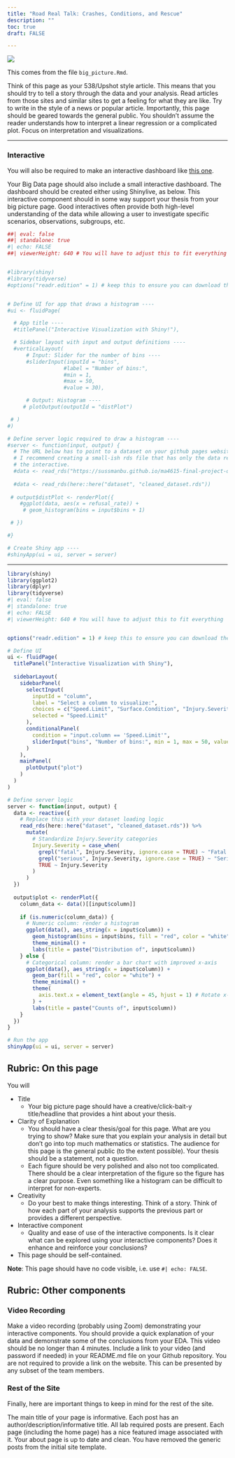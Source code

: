 ```yaml
---
title: "Road Real Talk: Crashes, Conditions, and Rescue"
description: ""
toc: true
draft: FALSE

---
```


![](images/East-Coast-Highway-2-today.webp)

This comes from the file `big_picture.Rmd`.

Think of this page as your 538/Upshot style article. This means that you should try to tell a story through the data and your analysis. Read articles from those sites and similar sites to get a feeling for what they are like. Try to write in the style of a news or popular article. Importantly, this page should be geared towards the general public. You shouldn't assume the reader understands how to interpret a linear regression or a complicated plot. Focus on interpretation and visualizations.



---


### Interactive

You will also be required to make an interactive dashboard like [this one](/flex/flex.html).

Your Big Data page should also include a small interactive dashboard. The dashboard should be created either using Shinylive, as below. This interactive component should in some way support your thesis from your big picture page. Good interactives often provide both high-level understanding of the data while allowing a user to investigate specific scenarios, observations, subgroups, etc.



```r
##| eval: false
##| standalone: true
#| echo: FALSE
##| viewerHeight: 640 # You will have to adjust this to fit everything


#library(shiny)
#library(tidyverse)
#options("readr.edition" = 1) # keep this to ensure you can download the data


# Define UI for app that draws a histogram ----
#ui <- fluidPage(

  # App title ----
  #titlePanel("Interactive Visualization with Shiny!"),

  # Sidebar layout with input and output definitions ----
  #verticalLayout(
      # Input: Slider for the number of bins ----
      #sliderInput(inputId = "bins",
                  #label = "Number of bins:",
                  #min = 1,
                  #max = 50,
                  #value = 30),

      # Output: Histogram ----
     # plotOutput(outputId = "distPlot")

 # )
#)

# Define server logic required to draw a histogram ----
#server <- function(input, output) {
  # The URL below has to point to a dataset on your github pages website
  # I recommend creating a small-ish rds file that has only the data relevant to 
  # the interactive.
  #data <- read_rds("https://sussmanbu.github.io/ma4615-final-project-quarto/dataset/loan_refusal_clean.rds")
  
  #data <- read_rds(here::here("dataset", "cleaned_dataset.rds"))
  
 # output$distPlot <- renderPlot({
    #ggplot(data, aes(x = refusal_rate)) +
     # geom_histogram(bins = input$bins + 1)

 # })

#}

# Create Shiny app ----
#shinyApp(ui = ui, server = server)
```

---
```r
library(shiny)
library(ggplot2)
library(dplyr)
library(tidyverse)
#| eval: false
#| standalone: true
#| echo: FALSE
#| viewerHeight: 640 # You will have to adjust this to fit everything


options("readr.edition" = 1) # keep this to ensure you can download the data

# Define UI
ui <- fluidPage(
  titlePanel("Interactive Visualization with Shiny"),
  
  sidebarLayout(
    sidebarPanel(
      selectInput(
        inputId = "column",
        label = "Select a column to visualize:",
        choices = c("Speed.Limit", "Surface.Condition", "Injury.Severity"),
        selected = "Speed.Limit"
      ),
      conditionalPanel(
        condition = "input.column == 'Speed.Limit'",
        sliderInput("bins", "Number of bins:", min = 1, max = 50, value = 30)
      )
    ),
    mainPanel(
      plotOutput("plot")
    )
  )
)

# Define server logic
server <- function(input, output) {
  data <- reactive({
    # Replace this with your dataset loading logic
    read_rds(here::here("dataset", "cleaned_dataset.rds")) %>%
      mutate(
        # Standardize Injury.Severity categories
        Injury.Severity = case_when(
          grepl("fatal", Injury.Severity, ignore.case = TRUE) ~ "Fatal Injury",
          grepl("serious", Injury.Severity, ignore.case = TRUE) ~ "Serious Injury",
          TRUE ~ Injury.Severity
        )
      )
  })
  
  output$plot <- renderPlot({
    column_data <- data()[[input$column]]
    
    if (is.numeric(column_data)) {
      # Numeric column: render a histogram
      ggplot(data(), aes_string(x = input$column)) +
        geom_histogram(bins = input$bins, fill = "red", color = "white") +
        theme_minimal() +
        labs(title = paste("Distribution of", input$column))
    } else {
      # Categorical column: render a bar chart with improved x-axis
      ggplot(data(), aes_string(x = input$column)) +
        geom_bar(fill = "red", color = "white") +
        theme_minimal() +
        theme(
          axis.text.x = element_text(angle = 45, hjust = 1) # Rotate x-axis labels
        ) +
        labs(title = paste("Counts of", input$column))
    }
  })
}

# Run the app
shinyApp(ui = ui, server = server)

```
## Rubric: On this page

You will

* Title
  * Your big picture page should have a creative/click-bait-y title/headline that provides a hint about your thesis.
* Clarity of Explanation
  * You should have a clear thesis/goal for this page. What are you trying to show? Make sure that you explain your analysis in detail but don't go into top much mathematics or statistics. The audience for this page is the general public (to the extent possible). Your thesis should be a statement, not a question.
  * Each figure should be very polished and also not too complicated. There should be a clear interpretation of the figure so the figure has a clear purpose. Even something like a histogram can be difficult to interpret for non-experts.
* Creativity
  * Do your best to make things interesting. Think of a story. Think of how each part of your analysis supports the previous part or provides a different perspective.
* Interactive component
  * Quality and ease of use of the interactive components.
Is it clear what can be explored using your interactive components?
Does it enhance and reinforce your conclusions?
* This page should be self-contained.
  
**Note**: This page should have no code visible, i.e. use `#| echo: FALSE`.  




## Rubric: Other components

### Video Recording

Make a video recording (probably using Zoom) demonstrating your interactive components.
You should provide a quick explanation of your data and demonstrate some of the conclusions from your EDA.
This video should be no longer than 4 minutes.
Include a link to your video (and password if needed) in your README.md file on your Github repository. You are not required to provide a link on the website.
This can be presented by any subset of the team members.


### Rest of the Site

Finally, here are important things to keep in mind for the rest of the site. 

The main title of your page is informative.
Each post has an author/description/informative title.
All lab required posts are present.
Each page (including the home page) has a nice featured image associated with it.
Your about page is up to date and clean.
You have removed the generic posts from the initial site template.
